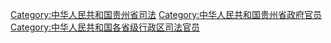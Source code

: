 [[Category:中华人民共和国贵州省司法|Category:中华人民共和国贵州省司法]]
[[Category:中华人民共和国贵州省政府官员|Category:中华人民共和国贵州省政府官员]]
[[Category:中华人民共和国各省级行政区司法官员|Category:中华人民共和国各省级行政区司法官员]]